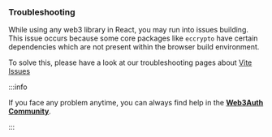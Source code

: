 ### Troubleshooting

While using any web3 library in React, you may run into issues building. This issue occurs because some core packages like `eccrypto` have certain dependencies which are not present within the browser build environment.

To solve this, please have a look at our troubleshooting pages about [Vite Issues](/troubleshooting/vite-issues)

:::info

If you face any problem anytime, you can always find help in the [**Web3Auth Community**](https://web3auth.io/community/c/help-pnp/pnp-web/7).

:::

